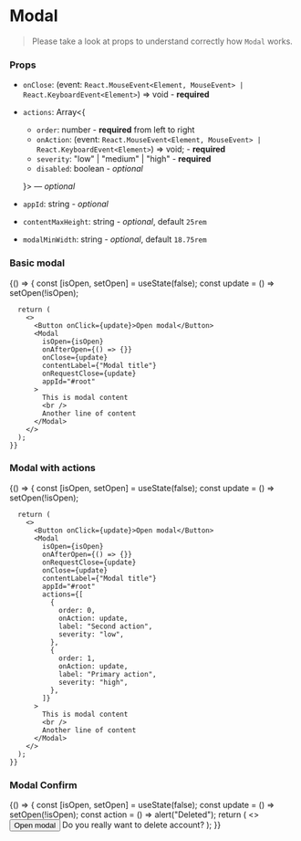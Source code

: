 
<Meta title="Components/Modal" component={Modal} />

# Modal

> Please take a look at props to understand correctly how `Modal` works.

### Props

- `onClose`: (event: `React.MouseEvent<Element, MouseEvent> | React.KeyboardEvent<Element>`) => void - **required**
- `actions`: Array<{

  - `order`: number - **required** from left to right
  - `onAction`: (event: `React.MouseEvent<Element, MouseEvent> | React.KeyboardEvent<Element>`) => void; - **required**
  - `severity`: "low" | "medium" | "high" - **required**
  - `disabled`: boolean - _optional_

  }> — _optional_

- `appId`: string - _optional_
- `contentMaxHeight`: string - _optional_, default `25rem`
- `modalMinWidth`: string - _optional_, default `18.75rem`

### Basic modal

<Preview>
  <Story name="basic modal">
    {() => {
      const [isOpen, setOpen] = useState(false);
      const update = () => setOpen(!isOpen);

      return (
        <>
          <Button onClick={update}>Open modal</Button>
          <Modal
            isOpen={isOpen}
            onAfterOpen={() => {}}
            onClose={update}
            contentLabel={"Modal title"}
            onRequestClose={update}
            appId="#root"
          >
            This is modal content
            <br />
            Another line of content
          </Modal>
        </>
      );
    }}
  </Story>
</Preview>

### Modal with actions

<Preview>
  <Story name="modal with actions">
    {() => {
      const [isOpen, setOpen] = useState(false);
      const update = () => setOpen(!isOpen);

      return (
        <>
          <Button onClick={update}>Open modal</Button>
          <Modal
            isOpen={isOpen}
            onAfterOpen={() => {}}
            onRequestClose={update}
            onClose={update}
            contentLabel={"Modal title"}
            appId="#root"
            actions={[
              {
                order: 0,
                onAction: update,
                label: "Second action",
                severity: "low",
              },
              {
                order: 1,
                onAction: update,
                label: "Primary action",
                severity: "high",
              },
            ]}
          >
            This is modal content
            <br />
            Another line of content
          </Modal>
        </>
      );
    }}
  </Story>
</Preview>

### Modal Confirm

<Preview>
  <Story name="confirm modal">
    {() => {
      const [isOpen, setOpen] = useState(false);
      const update = () => setOpen(!isOpen);
      const action = () => alert("Deleted");
      return (
        <>
          <Button onClick={update}>Open modal</Button>
          <ModalConfirm
            contentLabel="Account"
            isOpen={isOpen}
            confirm={action}
            onClose={update}
            actionLabel="Delete"
          >
            Do you really want to delete account?
          </ModalConfirm>
        </>
      );
    }}
  </Story>
</Preview>
